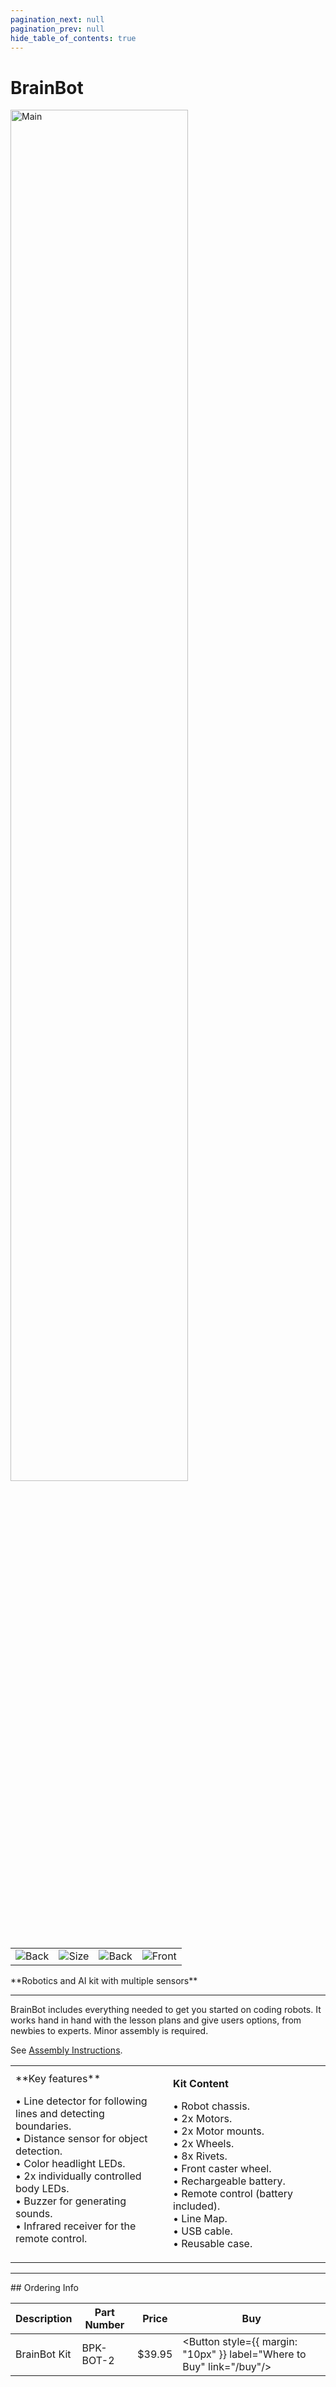 ```yaml
---
pagination_next: null
pagination_prev: null
hide_table_of_contents: true
---
```



# BrainBot

<div style={{ textAlign: "center" }}>

<Zoom>
<img alt="Main" width="75%" src="/img/catalog/brainbot-kit.png" />
</Zoom>

  <table>
    <td>
      <Zoom>
        <img alt="Back" src="/img/catalog/brainbot-front45.png" />  
      </Zoom>
    </td>
    <td>
      <Zoom>
        <img alt="Size" src="/img/catalog/brainbot-front.png" />
      </Zoom>
    </td>
    <td>
      <Zoom>
        <img alt="Back" src="/img/catalog/brainbot-top.png" />
      </Zoom>
    </td>
    <td>
      <Zoom>
        <img alt="Front" src="/img/catalog/brainbot-incase.png" />  
      </Zoom>
    </td>
  </table>
  <p>**Robotics and AI kit with multiple sensors**</p>
</div>



---

BrainBot includes everything needed to get you started on coding robots. It works hand in hand with the lesson plans and give users options, from newbies to experts. Minor assembly is required.

See [Assembly Instructions](../resources/brainbot-instructions).

<table><td width='50%'>
**Key features**

• Line detector for following lines and detecting boundaries.<br/>
• Distance sensor for object detection.<br/>
• Color headlight LEDs.<br/>
• 2x individually controlled body LEDs.<br/>
• Buzzer for generating sounds.<br/>
• Infrared receiver for the remote control.<br/>

</td><td width='50%'>

**Kit Content**

• Robot chassis.<br/>
• 2x Motors.<br/>
• 2x Motor mounts.<br/>
• 2x Wheels.<br/>
• 8x Rivets.<br/>
• Front caster wheel.<br/>
• Rechargeable battery.<br/>
• Remote control (battery included).<br/>
• Line Map.<br/>
• USB cable.<br/>
• Reusable case.<br/>

</td></table>

---

<p
  style={{
    backgroundColor: "orange",
    color: "black",
    padding: "0px 0px 0px 30px",
  }}
>
  ## Ordering Info
</p>

| Description | Part Number | Price  | Buy
| ----------- | ----------- | ------ | ---
| BrainBot Kit   | BPK-BOT-2 | $39.95 | <Button  style={{ margin: "10px" }}  label="Where to Buy"  link="/buy"/>
